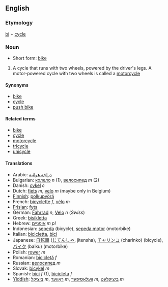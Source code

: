 ==English==

===Etymology===

[[bi]] + [[cycle]]

===Noun===

*Short form: [[bike]]

# A cycle that runs with two wheels, powered by the driver's legs. A motor-powered cycle with two wheels is called a [[motorcycle]]

====Synonyms====
*[[bike]]
*[[cycle]]
*[[push bike]]

====Related terms====
*[[bike]]
*[[cycle]]
*[[motorcycle]]
*[[tricycle]]
*[[unicycle]]

====Translations====
*Arabic: [[دراجة هوائية]]
*Bulgarian: [[колело]] ''n'' (1), [[велосипед]] ''m'' (2)
*Danish: [[cykel]] ''c''
*Dutch: [[fiets]] ''m'', [[velo]] ''m'' (maybe only in Belgium)
*[[Finnish]]: [[polkupyörä]]
*French: [[bicyclette]] ''f'', [[vélo]] ''m''
*[[Frisian]]: [[fyts]]
*German: [[Fahrrad]] ''n'', [[Velo]] ''n'' (''Swiss'')
*Greek: [[bisikletta]]
*Hebrew: [[אופניים]] ''m'' ''pl''
*Indonesian: [[sepeda]] (bicycle), [[sepeda motor]] (motorbike)
*Italian: [[bicicletta]], [[bici]]
*Japanese: [[自転車]] ([[じてんしゃ]], jitensha), [[チャリンコ]] (charinko) (bicycle), [[バイク]] (baiku) (motorbike)
*Polish: [[rower]] ''m''
*Romanian: [[bicicletă]] ''f''
*Russian: [[велосипед]] ''m''
*Slovak: [[bicykel#Slovak|bicykel]] ''m''
*Spanish: [[bici]] ''f'' (1), [[bicicleta]] ''f''
*[[Yiddish]]: [[ביציקל]] ''m'', [[ראָווער]] ''m'', [[וועלאָסיפּעד]] ''m'', [[ביציקלעט]] ''m''